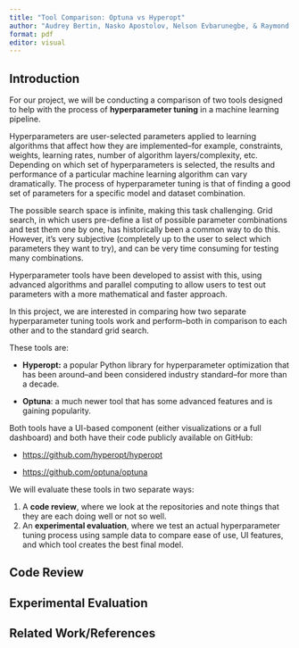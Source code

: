 ```yaml
---
title: "Tool Comparison: Optuna vs Hyperopt"
author: "Audrey Bertin, Nasko Apostolov, Nelson Evbarunegbe, & Raymond Li"
format: pdf
editor: visual
---
```


## Introduction

For our project, we will be conducting a comparison of two tools designed to help with the process of **hyperparameter tuning** in a machine learning pipeline.

Hyperparameters are user-selected parameters applied to learning algorithms that affect how they are implemented--for example, constraints, weights, learning rates, number of algorithm layers/complexity, etc. Depending on which set of hyperparameters is selected, the results and performance of a particular machine learning algorithm can vary dramatically. The process of hyperparameter tuning is that of finding a good set of parameters for a specific model and dataset combination.

The possible search space is infinite, making this task challenging. Grid search, in which users pre-define a list of possible parameter combinations and test them one by one, has historically been a common way to do this. However, it's very subjective (completely up to the user to select which parameters they want to try), and can be very time consuming for testing many combinations.

Hyperparameter tools have been developed to assist with this, using advanced algorithms and parallel computing to allow users to test out parameters with a more mathematical and faster approach.

In this project, we are interested in comparing how two separate hyperparameter tuning tools work and perform--both in comparison to each other and to the standard grid search.

These tools are:

-   **Hyperopt:** a popular Python library for hyperparameter optimization that has been around--and been considered industry standard--for more than a decade.

-   **Optuna**: a much newer tool that has some advanced features and is gaining popularity.

Both tools have a UI-based component (either visualizations or a full dashboard) and both have their code publicly available on GitHub:

-   <https://github.com/hyperopt/hyperopt>

-   <https://github.com/optuna/optuna>

We will evaluate these tools in two separate ways:

1.  A **code review**, where we look at the repositories and note things that they are each doing well or not so well.
2.  An **experimental evaluation**, where we test an actual hyperparameter tuning process using sample data to compare ease of use, UI features, and which tool creates the best final model.

## Code Review

## Experimental Evaluation

## Related Work/References
